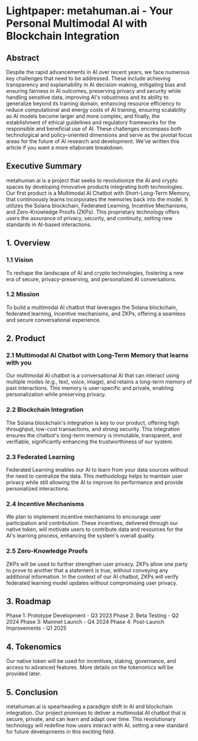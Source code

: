 # Lightpaper: metahuman.ai - Your Personal Multimodal AI with Blockchain Integration

## Abstract

Despite the rapid advancements in AI over recent years, we face numerous key challenges that need to be addressed. These include achieving transparency and explainability in AI decision-making, mitigating bias and ensuring fairness in AI outcomes, preserving privacy and security while handling sensitive data, improving AI's robustness and its ability to generalize beyond its training domain, enhancing resource efficiency to reduce computational and energy costs of AI training, ensuring scalability as AI models become larger and more complex, and finally, the establishment of ethical guidelines and regulatory frameworks for the responsible and beneficial use of AI. These challenges encompass both technological and policy-oriented dimensions and serve as the pivotal focus areas for the future of AI research and development. We've written this article if you want a more ellaborate breakdown.

## Executive Summary
metahuman.ai is a project that seeks to revolutionize the AI and crypto spaces by developing innovative products integrating both technologies. Our first product is a Multimodal AI Chatbot with Short-Long-Term Memory, that continoously learns incorporates the memories back into the model. It utilizes the Solana blockchain, Federated Learning, Incentive Mechanisms, and Zero-Knowledge Proofs (ZKPs). This proprietary technology offers users the assurance of privacy, security, and continuity, setting new standards in AI-based interactions.

## 1. Overview
### 1.1 Vision
To reshape the landscape of AI and crypto technologies, fostering a new era of secure, privacy-preserving, and personalized AI conversations.

### 1.2 Mission
To build a multimodal AI chatbot that leverages the Solana blockchain, federated learning, incentive mechanisms, and ZKPs, offering a seamless and secure conversational experience.

## 2. Product
### 2.1 Multimodal AI Chatbot with Long-Term Memory that learns with you
Our multimodal AI chatbot is a conversational AI that can interact using multiple modes (e.g., text, voice, image), and retains a long-term memory of past interactions. This memory is user-specific and private, enabling personalization while preserving privacy.

### 2.2 Blockchain Integration
The Solana blockchain's integration is key to our product, offering high throughput, low-cost transactions, and strong security. This integration ensures the chatbot's long-term memory is immutable, transparent, and verifiable, significantly enhancing the trustworthiness of our system.

### 2.3 Federated Learning
Federated Learning enables our AI to learn from your data sources without the need to centralize the data. This methodology helps to maintain user privacy while still allowing the AI to improve its performance and provide personalized interactions.

### 2.4 Incentive Mechanisms
We plan to implement incentive mechanisms to encourage user participation and contribution. These incentives, delivered through our native token, will motivate users to contribute data and resources for the AI's learning process, enhancing the system's overall quality.

### 2.5 Zero-Knowledge Proofs
ZKPs will be used to further strengthen user privacy. ZKPs allow one party to prove to another that a statement is true, without conveying any additional information. In the context of our AI chatbot, ZKPs will verify federated learning model updates without compromising user privacy.

## 3. Roadmap
Phase 1: Prototype Development - Q3 2023
Phase 2: Beta Testing - Q2 2024
Phase 3: Mainnet Launch - Q4 2024
Phase 4: Post-Launch Improvements - Q1 2025

## 4. Tokenomics
Our native token will be used for incentives, staking, governance, and access to advanced features. More details on the tokenomics will be provided later.

## 5. Conclusion
metahuman.ai is spearheading a paradigm shift in AI and blockchain integration. Our project promises to deliver a multimodal AI chatbot that is secure, private, and can learn and adapt over time. This revolutionary technology will redefine how users interact with AI, setting a new standard for future developments in this exciting field.
